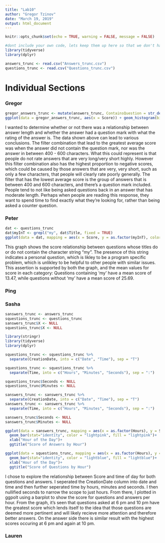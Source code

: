 ---
title: "Lab10"
author: "Gregor Tzinov"
date: "March 19, 2019"
output: html_document
---

```{r setup, include=FALSE}
knitr::opts_chunk$set(echo = TRUE, warning = FALSE, message = FALSE)
```




```{r}
#dont include your own code, lets keep them up here so that we don't have the program load libraries twice
library(tidyverse)
library(dplyr)
```


```{r}
answers_trunc <- read.csv("Answers_trunc.csv")
questions_trunc <- read.csv("Questions_trunc.csv")
```


# Individual Sections


### Gregor

```{r}
gregor_answers_trunc <- mutate(answers_trunc, ContainsQuestion = str_detect(answers_trunc$Body, "\\?"), ContainsTry = str_detect(answers_trunc$Body, "try"), Length400_600 = (str_length(answers_trunc$Body) > 400 & str_length(answers_trunc$Body) < 600))
ggplot(data = gregor_answers_trunc, aes(x = Score)) + geom_histogram(bins = 100) + facet_grid(ContainsQuestion~Length400_600, labeller = label_both) + xlim(0, 100) + ylim(0, 1000) + xlim(-100, 100)

```

I wanted to determine whether or not there was a relationship between answer length and whether the answer had a question mark with what the rating of the answer is. The data shown above can lead to various conclusions. The filter combination that lead to the greatest average score was when the answer did not contain the question mark, nor was the answer in between 400 - 600 characters. What this could represent is that people do not rate answers that are very long/very short highly. However this filter combination also has the highest proportion to negative scores, which could be caused by those answers that are very, very short, such as only a few characters, that people will clearly rate poorly generally. The filter that has the lowest average score is the group of answers that is between 400 and 600 characters, and there's a question mark included. People tend to not like being asked questions back in an answer that has moderate length. Perhaps when people are reading this response, they want to spend time to find exactly what they're looking for, rather than being asked a counter question.

### Peter

```{r}
dat <- questions_trunc
dat$myInT <- grepl("my", dat$Title, fixed = TRUE)
ggplot(data = dat, mapping = aes(x = Score, y = as.factor(myInT), color = Score)) + geom_jitter() + ylab("If Question contains the word 'My'")
```
This graph shows the score relationship between questions whose titles do or do not contain the character string "my". The presence of this string indicates a personal question, which is likley to be a program specific problem, which is unlikley to be helpful to other people with similar issues.  
This assertion is supported by both the graph, and the mean values for score in each category: Questions containing 'my' have a mean score of 13.47, while questions without 'my' have a mean score of 25.69. 



### Ping

### Sasha

```r
sanswers_trunc <- answers_trunc 
squestions_trunc <- questions_trunc 
sanswers_trunc$X <- NULL
squestions_trunc$X <- NULL

library(stringr)
library(tidyverse)
library(dplyr)

squestions_trunc <- squestions_trunc %>% 
  separate(CreationDate, into = c("Date", "Time"), sep = "T") 

squestions_trunc <- squestions_trunc %>% 
  separate(Time, into = c("Hours", "Minutes", "Seconds"), sep = ":")

squestions_trunc$Seconds <- NULL 
squestions_trunc$Minutes <- NULL 

sanswers_trunc <- sanswers_trunc %>% 
  separate(CreationDate, into = c("Date", "Time"), sep = "T") 
sanswers_trunc <- sanswers_trunc %>% 
  separate(Time, into = c("Hours", "Minutes", "Seconds"), sep = ":") 

sanswers_trunc$Seconds <- NULL 
sanswers_trunc$Minutes <- NULL 

ggplot(data = sanswers_trunc, mapping = aes(x = as.factor(Hours), y = Score)) +
  geom_bar(stat="identity", color = "lightpink", fill = "lightpink")+
  xlab("Hour of the Day")+
  ggtitle("Score of Answers by Hour")

ggplot(data = squestions_trunc, mapping = aes(x = as.factor(Hours), y = Score)) +
  geom_bar(stat="identity", color = "lightblue", fill = "lightblue")+
  xlab("Hour of the Day")+
  ggtitle("Score of Questions by Hour")


```

I chose to explore the relationship between Score and time of day for both questions 
and answers. I seperated the CreationDate column into date and time and then further 
seperated time by hours, minutes and seconds. I then nullified seconds to narrow the 
scope to just hours. From there, I plotted in ggpolt using a barplot to show the score 
for questions and answers per hour. From the graph, it's seen that questions asked at 
6 pm and 10 pm have the greatest score which lends itself to the idea that those questions
 are deemed more pertinent and will likely recieve more attention and therefore better 
 answers. On the answer side there is similar result with the highest scores occuring at 6 pm
 and again at 10 pm.

### Lauren
